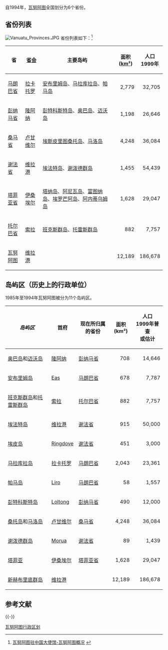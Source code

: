 自1994年，[[瓦努阿图|瓦努阿图]]全国划分为6个省份。

== 省份列表 ==
[[File:Vanuatu_Provinces.JPG|thumb]]
省份列表如下：<ref>[http://www.vanuatuembassy.org.cn/dyjs_more.asp?id=34 瓦努阿图驻中国大使馆-瓦努阿图概况] {{webarchive|url=https://web.archive.org/web/20070317115611/http://www.vanuatuembassy.org.cn/dyjs_more.asp?id=34 |date=2007-03-17 }}</ref>
{| class="wikitable sortable" 
|- bgcolor="#CCCCCC"
!'''省''' ||[[首府|省会]]||主要岛屿||面积<br>([[square_kilometer|km²]]) || 人口<br>1999年 
|-
|[[马朗巴省|马朗巴省]]||[[拉卡托罗|拉卡托罗]]||[[安布里姆岛|安布里姆岛]]、[[马拉库拉岛|马拉库拉岛]]、[[帕马岛|帕马岛]]||align="right" |2,779||align="right" |32,705
|-
|[[彭纳马省|彭纳马省]]||[[隆阿纳|隆阿纳]]||[[彭特科斯特岛|彭特科斯特岛]]、[[奥巴岛|奥巴岛]]、[[迈沃岛|迈沃岛]]||align="right" |1,198||align="right" |26,646
|-
|[[桑马省|桑马省]]||[[卢甘维尔|卢甘维尔]]||[[埃斯皮里图桑托岛|埃斯皮里图桑托岛]]、[[马洛岛|马洛岛]]||align="right" |4,248||align="right" |36,084
|-
|[[谢法省|谢法省]]||[[维拉港|维拉港]]||[[埃法特岛|埃法特岛]]、[[谢泼德群岛|谢泼德群岛]]||align="right" |1,455||align="right" |54,439
|-
|[[塔菲亚省|塔菲亚省]]||[[伊桑埃尔|伊桑埃尔]]||[[塔纳岛|塔纳岛]]、[[阿尼瓦岛|阿尼瓦岛]]、[[富图纳岛|富图纳岛]]、[[埃罗芒阿岛|埃罗芒阿岛]]、[[阿内蒂乌姆岛|阿内蒂乌姆岛]]||align="right" |1,628||align="right" |29,047
|-
|[[托尔巴省|托尔巴省]]||[[索拉|索拉]]||[[班克斯群岛|班克斯群岛]]、[[托雷斯群岛|托雷斯群岛]]||align="right" |882||align="right" |7,757
|- style="background: #DDDDDD;" class="sortbottom"
|[[瓦努阿图|瓦努阿图]]||[[维拉港|维拉港]]|| ||align="right" |12,189||align="right" |186,678
|}

== 岛屿区（历史上的行政单位） ==
1985年至1994年瓦努阿图被分为11个岛屿区。

{| class="wikitable sortable" 
|- bgcolor="#CCCCCC"
!''岛屿区'' ||首府||现在所归属的省份||面积<br>(km²) || 人口<br>1999年普查<br>或估计

|-
|[[奥巴岛|奥巴岛]]和[[迈沃岛|迈沃岛]]||[[隆阿纳|隆阿纳]]||[[彭纳马省|彭纳马省]]||align="right" |708||align="right" |14,646

|-
|[[安布里姆岛|安布里姆岛]]||[[Eas|Eas]]||[[马朗巴省|马朗巴省]]||align="right" |678||align="right" |7,787

|-
|[[班克斯群岛|班克斯群岛]]和[[托雷斯群岛|托雷斯群岛]]||[[索拉|索拉]]||[[托尔巴省|托尔巴省]]||align="right" |882||align="right" |7,757

|-
|[[埃法特岛|埃法特岛]]||[[维拉港|维拉港]]||[[谢法省|谢法省]]||align="right" |915||align="right" |50,000

|-
|[[埃皮岛|埃皮岛]]||[[Ringdove|Ringdove]]||[[谢法省|谢法省]]||align="right" |451||align="right" |3,000

|-
|[[马拉库拉岛|马拉库拉岛]]||[[拉卡托罗|拉卡托罗]]||[[马朗巴省|马朗巴省]]||align="right" |2,043||align="right" |23,361

|-
|[[帕马岛|帕马岛]]||[[Liro,_Vanuatu|Liro]]||[[马朗巴省|马朗巴省]]||align="right" |58||align="right" |1,557

|-
|[[彭特科斯特岛|彭特科斯特岛]]||[[Loltong|Loltong]]||[[彭纳马省|彭纳马省]]||align="right" |490||align="right" |12,000

|-
|[[桑托岛|桑托岛]]和[[马洛岛|马洛岛]]||[[卢甘维尔|卢甘维尔]]||[[桑马省|桑马省]]||align="right" |4,248||align="right" |36,084

|-
|[[谢泼德群岛|谢泼德群岛]]||[[Morua|Morua]]||[[谢法省|谢法省]]||align="right" |89||align="right" |1,439

|-
|[[塔菲亚省|塔菲亚]]||[[伊桑埃尔|伊桑埃尔]]||[[塔菲亚省|塔菲亚省]]||align="right" |1,628||align="right" |29,047

|-style="background: #DDDDDD;" class="sortbottom"
|[[新赫布里底群岛|新赫布里底群岛]]||[[维拉港|维拉港]]|| ||align="right" |12,189||align="right" |186,678

|}

== 参考文献 ==
{{Reflist}}

{{-}}
{{大洋洲题目|行政区划}}

[[Category:瓦努阿图行政区划|]]